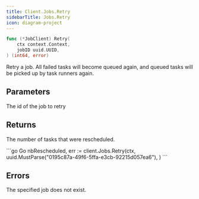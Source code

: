```yaml
---
title: Client.Jobs.Retry
sidebarTitle: Jobs.Retry
icon: diagram-project
---
```


```go
func (*JobClient) Retry(
    ctx context.Context,
    jobID uuid.UUID,
) (int64, error)
```

Retry a job. All failed tasks will become queued again, and queued tasks will be picked up by task runners again.

## Parameters

<ParamField path="jobID" type="uuid.UUID">
  The id of the job to retry
</ParamField>

## Returns

The number of tasks that were rescheduled.

<RequestExample>
```go Go
nbRescheduled, err := client.Jobs.Retry(ctx,
    uuid.MustParse("0195c87a-49f6-5ffa-e3cb-92215d057ea6"),
)
```
</RequestExample>

## Errors

<ParamField path="not_found" type="job not found">
  The specified job does not exist.
</ParamField>
